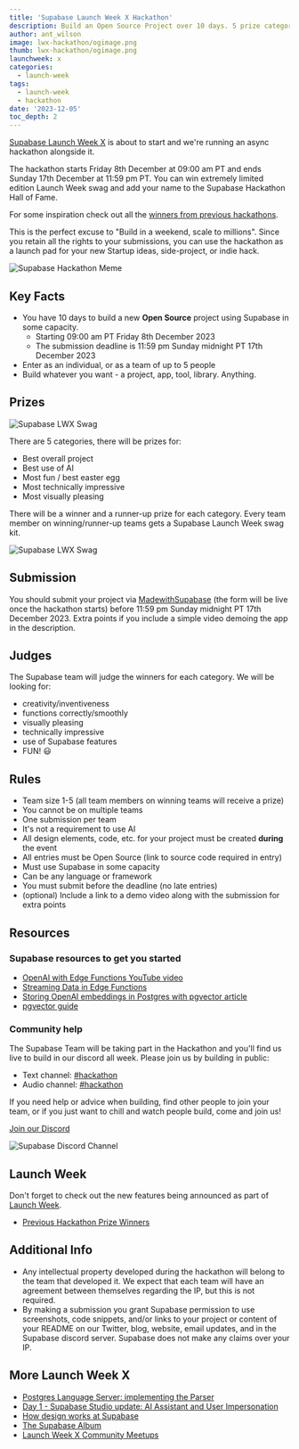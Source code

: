```yaml
---
title: 'Supabase Launch Week X Hackathon'
description: Build an Open Source Project over 10 days. 5 prize categories.
author: ant_wilson
image: lwx-hackathon/ogimage.png
thumb: lwx-hackathon/ogimage.png
launchweek: x
categories:
  - launch-week
tags:
  - launch-week
  - hackathon
date: '2023-12-05'
toc_depth: 2
---
```


[Supabase Launch Week X](https://supabase.com/launch-week) is about to start and we're running an async hackathon alongside it.

The hackathon starts Friday 8th December at 09:00 am PT and ends Sunday 17th December at 11:59 pm PT. You can win extremely limited edition Launch Week swag and add your name to the Supabase Hackathon Hall of Fame.

For some inspiration check out all the [winners from previous hackathons](https://supabase.com/blog/tags/hackathon).

This is the perfect excuse to "Build in a weekend, scale to millions". Since you retain all the rights to your submissions, you can use the hackathon as a launch pad for your new Startup ideas, side-project, or indie hack.

![Supabase Hackathon Meme](/images/blog/lwx-hackathon/supabase-hackathon-meme.jpg)

## Key Facts

- You have 10 days to build a new **Open Source** project using Supabase in some capacity.
  - Starting 09:00 am PT Friday 8th December 2023
  - The submission deadline is 11:59 pm Sunday midnight PT 17th December 2023
- Enter as an individual, or as a team of up to 5 people
- Build whatever you want - a project, app, tool, library. Anything.

## Prizes

![Supabase LWX Swag](/images/blog/lwx-hackathon/prize1.jpg)

There are 5 categories, there will be prizes for:

- Best overall project
- Best use of AI
- Most fun / best easter egg
- Most technically impressive
- Most visually pleasing

There will be a winner and a runner-up prize for each category. Every team member on winning/runner-up teams gets a Supabase Launch Week swag kit.

![Supabase LWX Swag](/images/blog/lwx-hackathon/prize2.jpg)

## Submission

You should submit your project via [MadewithSupabase](https://madewithsupabase.com/hackathons/launch-week-x) (the form will be live once the hackathon starts) before 11:59 pm Sunday midnight PT 17th December 2023. Extra points if you include a simple video demoing the app in the description.

## Judges

The Supabase team will judge the winners for each category.
We will be looking for:

- creativity/inventiveness
- functions correctly/smoothly
- visually pleasing
- technically impressive
- use of Supabase features
- FUN! 😃

## Rules

- Team size 1-5 (all team members on winning teams will receive a prize)
- You cannot be on multiple teams
- One submission per team
- It's not a requirement to use AI
- All design elements, code, etc. for your project must be created **during** the event
- All entries must be Open Source (link to source code required in entry)
- Must use Supabase in some capacity
- Can be any language or framework
- You must submit before the deadline (no late entries)
- (optional) Include a link to a demo video along with the submission for extra points

## Resources

### Supabase resources to get you started

- [OpenAI with Edge Functions YouTube video](https://www.youtube.com/watch?v=29p8kIqyU_Y)
- [Streaming Data in Edge Functions](https://www.youtube.com/watch?v=9N66JBRLNYU)
- [Storing OpenAI embeddings in Postgres with pgvector article](https://supabase.com/blog/openai-embeddings-postgres-vector)
- [pgvector guide](https://supabase.com/docs/guides/database/extensions/pgvector)

### Community help

The Supabase Team will be taking part in the Hackathon and you'll find us live to build in our discord all week. Please join us by building in public:

- Text channel: [#hackathon](https://discord.gg/UYyweApy)
- Audio channel: [#hackathon](https://discord.gg/Vj3mTPwH)

If you need help or advice when building, find other people to join your team, or if you just want to chill and watch people build, come and join us!

[Join our Discord](https://discord.supabase.com/)

![Supabase Discord Channel](/images/blog/lw7-hackathon/discord.png)

## Launch Week

Don't forget to check out the new features being announced as part of [Launch Week](https://supabase.com/launch-week).

- [Previous Hackathon Prize Winners](https://supabase.com/blog/tags/hackathon)

## Additional Info

- Any intellectual property developed during the hackathon will belong to the team that developed it. We expect that each team will have an agreement between themselves regarding the IP, but this is not required.
- By making a submission you grant Supabase permission to use screenshots, code snippets, and/or links to your project or content of your README on our Twitter, blog, website, email updates, and in the Supabase discord server. Supabase does not make any claims over your IP.

## More Launch Week X

- [Postgres Language Server: implementing the Parser](https://supabase.com/blog/postgres-language-server-implementing-parser)
- [Day 1 - Supabase Studio update: AI Assistant and User Impersonation](https://supabase.com/blog/studio-introducing-assistant)
- [How design works at Supabase](https://supabase.com/blog/how-design-works-at-supabase)
- [The Supabase Album](https://www.youtube.com/watch?v=r1POD-IdG-I)
- [Launch Week X Community Meetups](https://supabase.com/blog/community-meetups-lwx)
